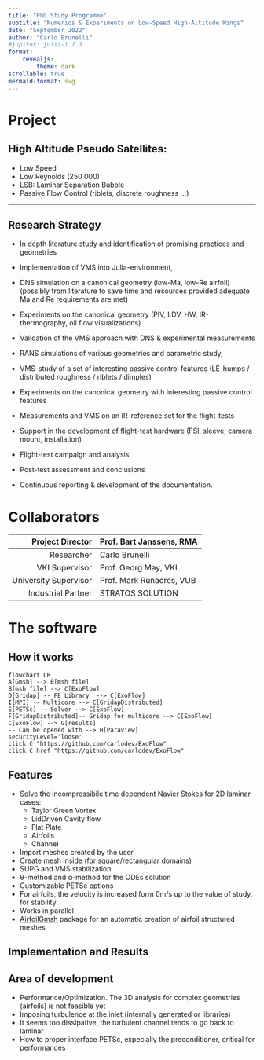 ```yaml
---
title: "PhD Study Programme"
subtitle: "Numerics & Experiments on Low-Speed High-Altitude Wings"
date: "September 2022"
author: "Carlo Brunelli"
#jupiter: julia-1.7.3
format:
    revealjs: 
        theme: dark
scrollable: true
mermaid-format: svg
---
```


# Project

## High Altitude Pseudo Satellites:

- Low Speed
- Low Reynolds (250 000)
- LSB: Laminar Separation Bubble
- Passive Flow Control (riblets, discrete roughness ...) 

---

## Research Strategy {.smaller}
- In depth literature study and identification of promising practices and geometries
- Implementation of VMS into Julia-environment,
- DNS simulation on a canonical geometry (low-Ma, low-Re airfoil)(possibly from literature to save time and resources provided adequate Ma and Re requirements are met)
- Experiments on the canonical geometry (PIV, LDV, HW, IR-thermography, oil flow visualizations)
- Validation of the VMS approach with DNS & experimental measurements
- RANS simulations of various geometries and parametric study,
- VMS-study of a set of interesting passive control features (LE-humps / distributed roughness / riblets / dimples)

- Experiments on the canonical geometry with interesting passive control features
- Measurements and VMS on an IR-reference set for the flight-tests
- Support in the development of flight-test hardware (FSI, sleeve, camera mount, installation)
- Flight-test campaign and analysis
- Post-test assessment and conclusions
- Continuous reporting & development of the documentation.



# Collaborators{.smaller}

| Project Director   | Prof. Bart Janssens, RMA |  
| -------------: |:-------------|        
|Researcher     | Carlo Brunelli | 
| VKI Supervisor      | Prof. Georg May, VKI  |   
| University Supervisor | Prof. Mark Runacres, VUB | 
| Industrial Partner | STRATOS SOLUTION | 

# The software

## How it works
```mermaid
flowchart LR
A[Gmsh] --> B[msh file]
B[msh file] --> C[ExoFlow]
D[Gridap] -- FE Library  --> C[ExoFlow]
I[MPI] -- Multicore --> C[GridapDistributed]
E[PETSc] -- Solver --> C[ExoFlow]
F[GridapDistributed]-- Gridap for multicore --> C[ExoFlow]
C[ExoFlow] --> G[results]
-- Can be opened with --> H[Paraview]
securityLevel='loose'
click C "https://github.com/carlodev/ExoFlow"
click C href "https://github.com/carlodev/ExoFlow"
```

## Features
- Solve the incompressibile time dependent Navier Stokes for 2D laminar cases:
    + Taylor Green Vortex
    + LidDriven Cavity flow
    + Flat Plate
    + Airfoils
    + Channel
- Import meshes created by the user
- Create mesh inside (for square/rectangular domains)
- SUPG and VMS stabilization
- θ-method and α-method for the ODEs solution
- Customizable PETSc options
- For airfoils, the velocity is increased form 0m/s up to the value of study, for stability
- Works in parallel
- [AirfoilGmsh](https://github.com/carlodev/GmshAirfoil) package for an automatic creation of airfoil structured meshes


## Implementation and Results

## Area of development
- Performance/Optimization. The 3D analysis for complex geometries (airfoils) is not feasible yet
- Imposing turbulence at the inlet (internally generated or libraries)
- It seems too dissipative, the turbulent channel tends to go back to laminar
- How to proper interface PETSc, expecially the preconditioner, critical for performances 

